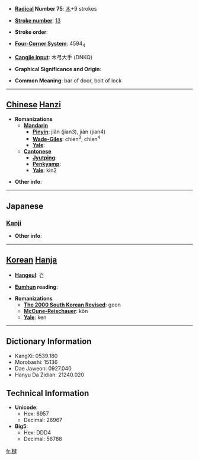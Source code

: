 * '''[[Wiktionary:Chinese radical index| Radical]] Number 75''': [[Wiktionary:Chinese radical index 木|木]]+9 strokes

* '''[[Wiktionary:Chinese total strokes index|Stroke number]]''': [[Wiktionary:Chinese total strokes index 13|13]]

* '''Stroke order''': 

* '''[[Wiktionary:Chinese four corner index|Four-Corner System]]''': 4594<sub>4</sub>

* '''[[Wiktionary:Chinese Cangjie index|Cangjie input]]''': 木弓大手 (DNKQ)

* '''Graphical Significance and Origin''': 

* '''Common Meaning''': bar of door, bolt of lock

----

== [[Chinese]] [[Hanzi]] ==

* '''Romanizations'''
** '''[[Mandarin]]'''
*** '''[[Pinyin]]''': jiǎn (jian3), jiàn (jian4)
*** '''[[Wade-Giles]]''': chien<sup>3</sup>, chien<sup>4</sup>
*** '''[[Yale]]''': 
** '''[[Cantonese]]'''
*** '''[[Jyutping]]''':
*** '''[[Penkyamp]]''': 
*** '''[[Yale]]''': kin2

* '''Other info''': 

----

==Japanese==
===[[Kanji]]===
{{kanji|on readings=[[けん]] (ken), [[ごん]] (gon)|kun readings=[[かんぬき]] (kannuki)}}

* '''Other info''':  

----

== [[Korean]] [[Hanja]] ==

* '''[[Hangeul]]''': 건

* '''[[Eumhun]] reading''': 

* '''Romanizations'''
** '''[[The 2000 South Korean Revised Romanization|The 2000 South Korean Revised]]''': geon
** '''[[McCune-Reischauer]]''': kŏn
** '''[[Yale]]''': ken

----

== Dictionary Information ==

* KangXi: 0539.180
* Morobashi: 15136
* Dae Jaweon: 0927.040
* Hanyu Da Zidian: 21240.020

== Technical Information ==

* '''Unicode''':
** Hex: 6957
** Decimal: 26967
* '''Big5''':
** Hex: DDD4
** Decimal: 56788

[[fr:楗]]